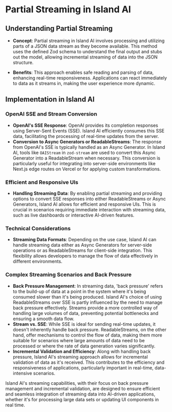 
# Partial Streaming in Island AI

## Understanding Partial Streaming
- **Concept**: Partial streaming in Island AI involves processing and utilizing parts of a JSON data stream as they become available. This method uses the defined Zod schema to understand the final output and stubs out the model, allowing incremental streaming of data into the JSON structure.

- **Benefits**: This approach enables safe reading and parsing of data, enhancing real-time responsiveness. Applications can react immediately to data as it streams in, making the user experience more dynamic.

## Implementation in Island AI

### OpenAI SSE and Stream Conversion
- **OpenAI's SSE Response**: OpenAI provides its completion responses using Server-Sent Events (SSE). Island AI efficiently consumes this SSE data, facilitating the processing of real-time updates from the server.
- **Conversion to Async Generators or ReadableStreams**: The response from OpenAI's SSE is typically handled as an Async Generator. In Island AI, tools like `OAIStream` in `zod-stream` are used to convert this Async Generator into a ReadableStream when necessary. This conversion is particularly useful for integrating into server-side environments like Next.js edge routes on Vercel or for applying custom transformations.

### Efficient and Responsive UIs
- **Handling Streaming Data**: By enabling partial streaming and providing options to convert SSE responses into either ReadableStreams or Async Generators, Island AI allows for efficient and responsive UIs. This is crucial in scenarios requiring immediate interaction with streaming data, such as live dashboards or interactive AI-driven features.

### Technical Considerations
- **Streaming Data Formats**: Depending on the use case, Island AI can handle streaming data either as Async Generators for server-side operations or as ReadableStreams for client-side integration. This flexibility allows developers to manage the flow of data effectively in different environments.

### Complex Streaming Scenarios and Back Pressure
- **Back Pressure Management**: In streaming data, 'back pressure' refers to the build-up of data at a point in the system where it's being consumed slower than it's being produced. Island AI's choice of using ReadableStreams over SSE is partly influenced by the need to manage back pressure effectively. Streams provide a more controlled way of handling large volumes of data, preventing potential bottlenecks and ensuring a smooth data flow.
- **Stream vs. SSE**: While SSE is ideal for sending real-time updates, it doesn't inherently handle back pressure. ReadableStreams, on the other hand, offer mechanisms to control the flow of data, making them more suitable for scenarios where large amounts of data need to be processed or where the rate of data generation varies significantly.
- **Incremental Validation and Efficiency**: Along with handling back pressure, Island AI's streaming approach allows for incremental validation of data as it's received. This contributes to the efficiency and responsiveness of applications, particularly important in real-time, data-intensive scenarios.

Island AI's streaming capabilities, with their focus on back pressure management and incremental validation, are designed to ensure efficient and seamless integration of streaming data into AI-driven applications, whether it's for processing large data sets or updating UI components in real time.


